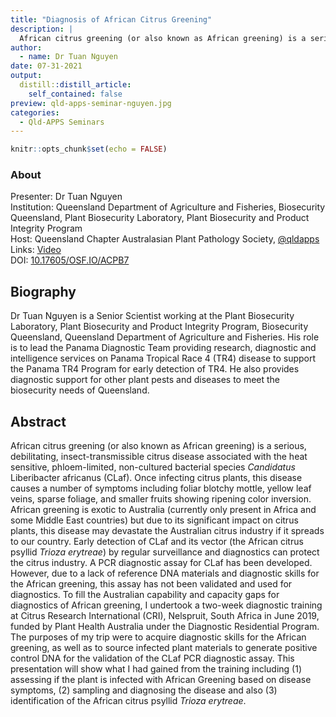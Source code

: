 ```yaml
---
title: "Diagnosis of African Citrus Greening"
description: |
  African citrus greening (or also known as African greening) is a serious, debilitating, insect-transmissible citrus disease associated with the heat sensitive, phloem-limited, non-cultured bacterial species _Candidatus_ Liberibacter africanus (CLaf). To fill the Australian capability and capacity gaps for diagnostics of African greening, I undertook a two-week diagnostic training at Citrus Research International (CRI), Nelspruit, South Africa in June 2019. This presentation will show what I had gained from the training.  Presented for the Queensland Chapter of the Australasian Plant Pathology Society (APPS).
author:
  - name: Dr Tuan Nguyen
date: 07-31-2021
output:
  distill::distill_article:
    self_contained: false
preview: qld-apps-seminar-nguyen.jpg
categories:
  - Qld-APPS Seminars
---
```



```r
knitr::opts_chunk$set(echo = FALSE)
```

### About

Presenter: Dr Tuan Nguyen \
Institution: Queensland Department of Agriculture and Fisheries, Biosecurity Queensland, Plant Biosecurity Laboratory, Plant Biosecurity and Product Integrity Program \
Host: Queensland Chapter Australasian Plant Pathology Society, [\@qldapps](https://twitter.com/qldapps) \
Links: [Video](https://youtu.be/4GICyR_Gc20) \
DOI: [10.17605/OSF.IO/ACPB7](https://doi.org/10.17605/OSF.IO/ACPB7)

## Biography

Dr Tuan Nguyen is a Senior Scientist working at the Plant Biosecurity Laboratory, Plant Biosecurity and Product Integrity Program, Biosecurity Queensland, Queensland Department of Agriculture and Fisheries.
His role is to lead the Panama Diagnostic Team providing research, diagnostic and intelligence services on Panama Tropical Race 4 (TR4) disease to support the Panama TR4 Program for early detection of TR4.
He also provides diagnostic support for other plant pests and diseases to meet the biosecurity needs of Queensland.

## Abstract

African citrus greening (or also known as African greening) is a serious, debilitating, insect-transmissible citrus disease associated with the heat sensitive, phloem-limited, non-cultured bacterial species _Candidatus_ Liberibacter africanus (CLaf).
Once infecting citrus plants, this disease causes a number of symptoms including foliar blotchy mottle, yellow leaf veins, sparse foliage, and smaller fruits showing ripening color inversion.
African greening is exotic to Australia (currently only present in Africa and some Middle East countries) but due to its significant impact on citrus plants, this disease may devastate the Australian citrus industry if it spreads to our country.
Early detection of CLaf and its vector (the African citrus psyllid _Trioza erytreae_) by regular surveillance and diagnostics can protect the citrus industry.
A PCR diagnostic assay for CLaf has been developed.
However, due to a lack of reference DNA materials and diagnostic skills for the African greening, this assay has not been validated and used for diagnostics.
To fill the Australian capability and capacity gaps for diagnostics of African greening, I undertook a two-week diagnostic training at Citrus Research International (CRI), Nelspruit, South Africa in June 2019, funded by Plant Health Australia under the Diagnostic Residential Program.
The purposes of my trip were to acquire diagnostic skills for the African greening, as well as to source infected plant materials to generate positive control DNA for the validation of the CLaf PCR diagnostic assay.
This presentation will show what I had gained from the training including (1) assessing if the plant is infected with African Greening based on disease symptoms, (2) sampling and diagnosing the disease and also (3) identification of the African citrus psyllid _Trioza erytreae_.
